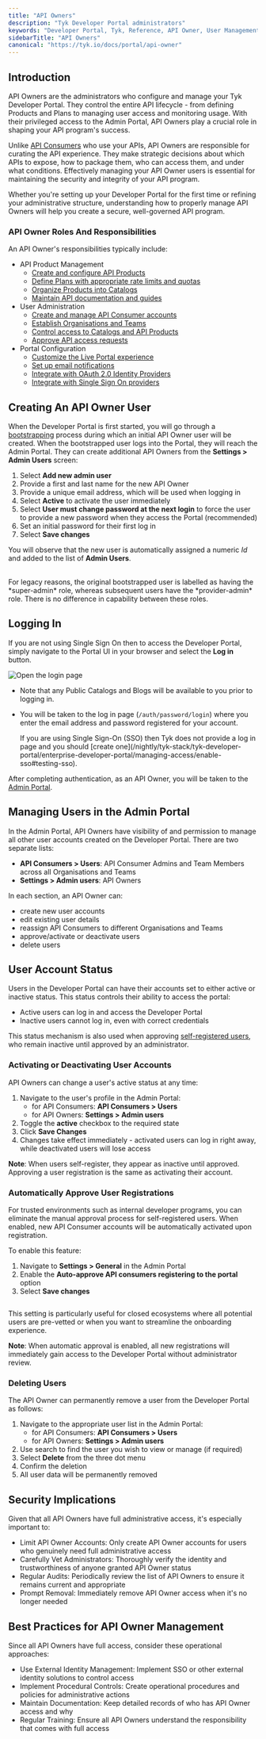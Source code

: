 ```yaml
---
title: "API Owners"
description: "Tyk Developer Portal administrators"
keywords: "Developer Portal, Tyk, Reference, API Owner, User Management, User, Admin"
sidebarTitle: "API Owners"
canonical: "https://tyk.io/docs/portal/api-owner"
---
```


## Introduction

API Owners are the administrators who configure and manage your Tyk Developer Portal. They control the entire API lifecycle - from defining Products and Plans to managing user access and monitoring usage. With their privileged access to the Admin Portal, API Owners play a crucial role in shaping your API program's success.

Unlike [API Consumers](/nightly/portal/api-consumer) who use your APIs, API Owners are responsible for curating the API experience. They make strategic decisions about which APIs to expose, how to package them, who can access them, and under what conditions. Effectively managing your API Owner users is essential for maintaining the security and integrity of your API program.

Whether you're setting up your Developer Portal for the first time or refining your administrative structure, understanding how to properly manage API Owners will help you create a secure, well-governed API program.

### API Owner Roles And Responsibilities

An API Owner's responsibilities typically include:

- API Product Management
  - [Create and configure API Products](/nightly/portal/api-products)
  - [Define Plans with appropriate rate limits and quotas](/nightly/portal/api-plans)
  - [Organize Products into Catalogs](/nightly/tyk-stack/tyk-developer-portal/enterprise-developer-portal/managing-access/manage-catalogues)
  - [Maintain API documentation and guides](/nightly/portal/api-products#documentation)
- User Administration
  - [Create and manage API Consumer accounts](/nightly/portal/api-consumer)
  - [Establish Organisations and Teams](/nightly/tyk-stack/tyk-developer-portal/enterprise-developer-portal/managing-access/manage-api-consumer-organisations)
  - [Control access to Catalogs and API Products](/nightly/tyk-stack/tyk-developer-portal/enterprise-developer-portal/managing-access/manage-catalogues#catalog-visibility)
  - [Approve API access requests](/nightly/tyk-stack/tyk-developer-portal/enterprise-developer-portal/api-access/approve-requests)
- Portal Configuration
  - [Customize the Live Portal experience](/nightly/portal/customization)
  - [Set up email notifications](/nightly/product-stack/tyk-enterprise-developer-portal/getting-started/setup-email-notifications)
  - [Integrate with OAuth 2.0 Identity Providers](/nightly/tyk-stack/tyk-developer-portal/enterprise-developer-portal/api-access/dynamic-client-registration)
  - [Integrate with Single Sign On providers](/nightly/tyk-stack/tyk-developer-portal/enterprise-developer-portal/managing-access/enable-sso)


## Creating An API Owner User

When the Developer Portal is first started, you will go through a [bootstrapping](/nightly/portal/install#bootstrapping-enterprise-developer-portal) process during which an initial API Owner user will be created. When the bootstrapped user logs into the Portal, they will reach the Admin Portal. They can create additional API Owners from the **Settings > Admin Users** screen:

1. Select **Add new admin user**
2. Provide a first and last name for the new API Owner
3. Provide a unique email address, which will be used when logging in
4. Select **Active** to activate the user immediately
5. Select **User must change password at the next login** to force the user to provide a new password when they access the Portal (recommended)
6. Set an initial password for their first log in
7. Select **Save changes**

You will observe that the new user is automatically assigned a numeric *Id* and added to the list of **Admin Users**.

<br />

<Note>
For legacy reasons, the original bootstrapped user is labelled as having the *super-admin* role, whereas subsequent users have the *provider-admin* role. There is no difference in capability between these roles.
</Note>


## Logging In

If you are not using Single Sign On then to access the Developer Portal, simply navigate to the Portal UI in your browser and select the **Log in** button.

<img src="/img/dashboard/portal-management/enterprise-portal/navigate-to-the-login-page.png" alt="Open the login page" />
<br />

- Note that any Public Catalogs and Blogs will be available to you prior to logging in.
- You will be taken to the log in page (`/auth/password/login`) where you enter the email address and password registered for your account.



    <Note>
    If you are using Single Sign-On (SSO) then Tyk does not provide a log in page and you should [create one](/nightly/tyk-stack/tyk-developer-portal/enterprise-developer-portal/managing-access/enable-sso#testing-sso).
    </Note>


After completing authentication, as an API Owner, you will be taken to the [Admin Portal](/nightly/portal/overview/concepts#developer-portal-views).

## Managing Users in the Admin Portal

In the Admin Portal, API Owners have visibility of and permission to manage all other user accounts created on the Developer Portal. There are two separate lists:

- **API Consumers > Users**: API Consumer Admins and Team Members across all Organisations and Teams
- **Settings > Admin users**: API Owners

In each section, an API Owner can:

- create new user accounts
- edit existing user details
- reassign API Consumers to different Organisations and Teams
- approve/activate or deactivate users
- delete users

## User Account Status

Users in the Developer Portal can have their accounts set to either active or inactive status. This status controls their ability to access the portal:

 - Active users can log in and access the Developer Portal
 - Inactive users cannot log in, even with correct credentials

This status mechanism is also used when approving [self-registered users](/nightly/portal/api-consumer#self-registration), who remain inactive until approved by an administrator.

### Activating or Deactivating User Accounts

API Owners can change a user's active status at any time:

1. Navigate to the user's profile in the Admin Portal:
    - for API Consumers: **API Consumers > Users**
    - for API Owners: **Settings > Admin users**
2. Toggle the **active** checkbox to the required state
3. Click **Save Changes**
4. Changes take effect immediately - activated users can log in right away, while deactivated users will lose access

**Note**: When users self-register, they appear as inactive until approved. Approving a user registration is the same as activating their account.

### Automatically Approve User Registrations

For trusted environments such as internal developer programs, you can eliminate the manual approval process for self-registered users. When enabled, new API Consumer accounts will be automatically activated upon registration.

To enable this feature:

1. Navigate to **Settings > General** in the Admin Portal
2. Enable the **Auto-approve API consumers registering to the portal** option
3. Select **Save changes**

<img src="/img/dashboard/portal-management/enterprise-portal/auto-approve-users.png" alt="" />

This setting is particularly useful for closed ecosystems where all potential users are pre-vetted or when you want to streamline the onboarding experience.

**Note**: When automatic approval is enabled, all new registrations will immediately gain access to the Developer Portal without administrator review.


### Deleting Users

The API Owner can permanently remove a user from the Developer Portal as follows:

1. Navigate to the appropriate user list in the Admin Portal:
    - for API Consumers: **API Consumers > Users**
    - for API Owners: **Settings > Admin users**
2. Use search to find the user you wish to view or manage (if required)
3. Select **Delete** from the three dot menu
4. Confirm the deletion
5. All user data will be permanently removed

## Security Implications

Given that all API Owners have full administrative access, it's especially important to:

- Limit API Owner Accounts: Only create API Owner accounts for users who genuinely need full administrative access
- Carefully Vet Administrators: Thoroughly verify the identity and trustworthiness of anyone granted API Owner status
- Regular Audits: Periodically review the list of API Owners to ensure it remains current and appropriate
- Prompt Removal: Immediately remove API Owner access when it's no longer needed

## Best Practices for API Owner Management

Since all API Owners have full access, consider these operational approaches:
- Use External Identity Management: Implement SSO or other external identity solutions to control access
- Implement Procedural Controls: Create operational procedures and policies for administrative actions
- Maintain Documentation: Keep detailed records of who has API Owner access and why
- Regular Training: Ensure all API Owners understand the responsibility that comes with full access
